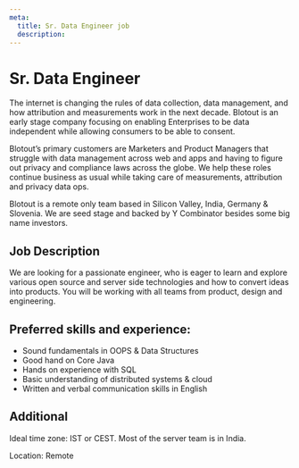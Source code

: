 ```yaml
---
meta:
  title: Sr. Data Engineer job
  description:
---
```



<MDX>
  <div className="blog-header">
    <h1>Sr. Data Engineer</h1>
  </div>
  <div className='content-wrapper'>

The internet is changing the rules of data collection, data management, and how attribution and measurements work in the next decade. Blotout is an early stage company focusing on enabling Enterprises to be data independent while allowing consumers to be able to consent.

Blotout’s primary customers are Marketers and Product Managers that struggle with data management across web and apps and having to figure out privacy and compliance laws across the globe. We help these roles continue business as usual while taking care of measurements, attribution and privacy data ops.

Blotout is a remote only team based in Silicon Valley, India, Germany & Slovenia. We are seed stage and backed by Y Combinator besides some big name investors.

## Job Description

We are looking for a passionate engineer, who is eager to learn and explore various open source and server side technologies and how to convert ideas into products. You will be working with all teams from product, design and engineering.

## Preferred skills and experience:

- Sound fundamentals in OOPS & Data Structures
- Good hand on Core Java
- Hands on experience with SQL
- Basic understanding of distributed systems & cloud
- Written and verbal communication skills in English

## Additional

Ideal time zone: IST or CEST. Most of the server team is in India.

Location: Remote

  </div>
</MDX>
